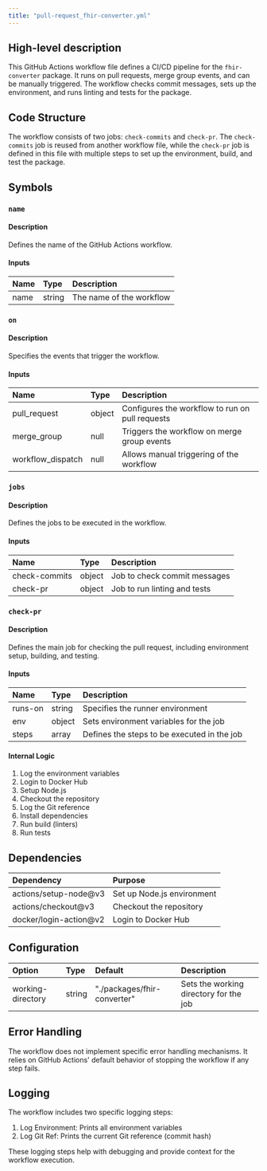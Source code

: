```yaml
---
title: "pull-request_fhir-converter.yml"
---
```


## High-level description
This GitHub Actions workflow file defines a CI/CD pipeline for the `fhir-converter` package. It runs on pull requests, merge group events, and can be manually triggered. The workflow checks commit messages, sets up the environment, and runs linting and tests for the package.

## Code Structure
The workflow consists of two jobs: `check-commits` and `check-pr`. The `check-commits` job is reused from another workflow file, while the `check-pr` job is defined in this file with multiple steps to set up the environment, build, and test the package.

## Symbols

### `name`
#### Description
Defines the name of the GitHub Actions workflow.

#### Inputs
| Name | Type | Description |
|:-----|:-----|:------------|
| name | string | The name of the workflow |

### `on`
#### Description
Specifies the events that trigger the workflow.

#### Inputs
| Name | Type | Description |
|:-----|:-----|:------------|
| pull_request | object | Configures the workflow to run on pull requests |
| merge_group | null | Triggers the workflow on merge group events |
| workflow_dispatch | null | Allows manual triggering of the workflow |

### `jobs`
#### Description
Defines the jobs to be executed in the workflow.

#### Inputs
| Name | Type | Description |
|:-----|:-----|:------------|
| check-commits | object | Job to check commit messages |
| check-pr | object | Job to run linting and tests |

### `check-pr`
#### Description
Defines the main job for checking the pull request, including environment setup, building, and testing.

#### Inputs
| Name | Type | Description |
|:-----|:-----|:------------|
| runs-on | string | Specifies the runner environment |
| env | object | Sets environment variables for the job |
| steps | array | Defines the steps to be executed in the job |

#### Internal Logic
1. Log the environment variables
2. Login to Docker Hub
3. Setup Node.js
4. Checkout the repository
5. Log the Git reference
6. Install dependencies
7. Run build (linters)
8. Run tests

## Dependencies
| Dependency | Purpose |
|:-----------|:--------|
| actions/setup-node@v3 | Set up Node.js environment |
| actions/checkout@v3 | Checkout the repository |
| docker/login-action@v2 | Login to Docker Hub |

## Configuration
| Option | Type | Default | Description |
|:-------|:-----|:--------|:------------|
| working-directory | string | "./packages/fhir-converter" | Sets the working directory for the job |

## Error Handling
The workflow does not implement specific error handling mechanisms. It relies on GitHub Actions' default behavior of stopping the workflow if any step fails.

## Logging
The workflow includes two specific logging steps:
1. Log Environment: Prints all environment variables
2. Log Git Ref: Prints the current Git reference (commit hash)

These logging steps help with debugging and provide context for the workflow execution.